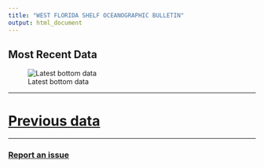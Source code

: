 ```yaml
---
title: "WEST FLORIDA SHELF OCEANOGRAPHIC BULLETIN"
output: html_document
---
```



## Most Recent Data

![Latest bottom data](figures/latest_bottom.png)

-----


# **[Previous data](previous_data.html)**


-----
### [Report an issue](https://github.com/Gulf-IEA/WFS_bulletins/issues/new)